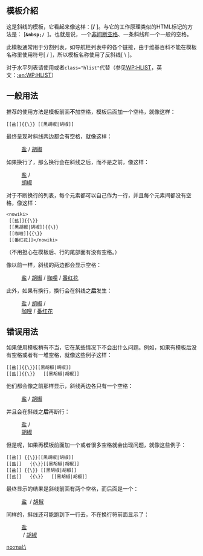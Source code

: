 <includeonly><!-- 在這裡加入模板的保護標識 --></includeonly><noinclude>{{template doc page viewed directly}}</noinclude>
<!-- 在本行下編輯模板說明 -->
== 模板介紹 ==
这是斜线的模板，它看起来像这样：[''' /''' ]。与它的工作原理类似的HTML标记的方法是： [<code>'''&amp;nbsp;/&nbsp;'''</code>]。也就是说，一个[[非间断空格]]、一条斜线和一个一般的空格。

此模板通常用于分割列表，如导航栏列表中的各个链接，由于维基百科不能在模板名称里使用符号[ / ]，所以模板名称使用了反斜线[ \ ]。

对于水平列表请使用{{tl|Flatlist}}或者<code>class="hlist"</code>代替（参见[[WP:HLIST]]，英文：[[:en:WP:HLIST]]）
== 一般用法 ==
推荐的使用方法是模板前面'''不'''加空格，模板后面加一个空格，就像这样：
 <nowiki>[[盐]]{{\}} [[黑胡椒|胡椒]]</nowiki>

最终呈现时斜线两边都会有空格，就像这样：
:[[盐]] / [[黑胡椒|胡椒]]

如果换行了，那么换行会在斜线之后，而不是之前，像这样：
:[[盐]] / 
:[[黑胡椒|胡椒]]

对于不断换行的列表，每个元素都可以自己作为一行，并且每个元素间都没有空格，像这样：
 <pre><nowiki>
 [[盐]]{{\}}
 [[黑胡椒|胡椒]]{{\}}
 [[咖喱]]{{\}}
 [[番红花]]</nowiki></pre>

（不用担心在模板后、行的尾部面有没有空格。）

像以前一样，斜线的两边都会显示空格：
:[[盐]] / [[黑胡椒|胡椒]] / [[咖哩]] / [[番红花]]

此外，如果有换行，换行会在斜线之'''后'''发生：
:[[盐]] / [[黑胡椒|胡椒]] / 
:[[咖哩]] / [[番红花]]
==错误用法==
如果使用模板稍有不当，它在某些情况下不会出什么问题。例如，如果有模板后没有空格或者有一堆空格，就像这些例子这样：

 <nowiki>[[盐]]{{\}}[[黑胡椒|胡椒]]</nowiki>
 <nowiki>[[盐]]{{\}}   [[黑胡椒|胡椒]]</nowiki>

他们都会像之前那样显示，斜线两边各只有一个空格：
:[[盐]] / [[黑胡椒|胡椒]]

并且会在斜线之'''后'''再断行：
:[[盐]] / 
:[[黑胡椒|胡椒]]

但是呢，如果再模板前面加一个或者很多空格就会出现问题，就像这些例子：
 <nowiki>[[盐]] {{\}}[[黑胡椒|胡椒]]</nowiki>
 <nowiki>[[盐]]   {{\}}[[黑胡椒|胡椒]]</nowiki>
 <nowiki>[[盐]] {{\}} [[黑胡椒|胡椒]]</nowiki>
 <nowiki>[[盐]]   {{\}}   [[黑胡椒|胡椒]]</nowiki>

最终显示的结果是斜线前面有两个空格，而后面是一个：
:[[盐]] &nbsp;/ [[黑胡椒|胡椒]]

同样的，斜线还可能跑到下一行去，不在换行符前面显示了：
:[[盐]] 
:&nbsp;/ [[黑胡椒|胡椒]]
<includeonly>
<!-- 本行下加入模板的分類 -->
[[Category:格式模板|{{PAGENAME}}]]
[[Category:輸入支援模板|{{PAGENAME}}]]
<!-- 本行下加入模板的跨語言鏈接 -->
[[no:mal:\]]
</includeonly>